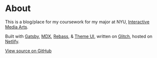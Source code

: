 # About

This is a blog/place for my coursework for my major at NYU, [Interactive Media Arts](https://itp.nyu.edu/ima/).

Built with [Gatsby](https://gatsbyjs.org), [MDX](https://mdxjs.com), [Rebass](https://rebassjs.org), & [Theme UI](https://theme-ui.com), written on [Glitch](https://glitch.com/~lachlanjc-ima), hosted on [Netlify](https://netlify.com).

[View source on GitHub](https://github.com/lachlanjc/ima)
